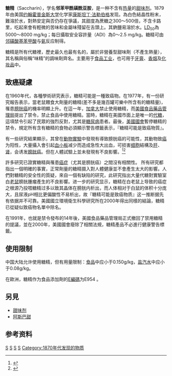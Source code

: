 {{refimprove|time=2014-08-10T13:28:21+00:00}}
{{expert|time=2010-04-14T14:17:30+00:00}}
{{Chembox
|Reference=<ref>''Merck Index'', 11th Edition, '''8282'''.</ref>
|ImageFile=Saccharin-2D-skeletal.png
|ImageSize=160px
|ImageFile1=Saccharin-3D-balls.png
|ImageSize1=200px
|IUPACName=1,1-Dioxo-1,2-benzothiazol-3-one
|IUPACNameZh=1,1-二氧代-1,2-苯并噻唑-3-酮
|OtherNames= E954
|Section1= {{Chembox Identifiers
| CASNo = 81-07-2
| CASNo_Ref = {{cascite|correct|CAS}}
|   PubChem = 5143
|   SMILES = C1=CC=C2C(=C1)C(=O)NS2(=O)=O
|  IUPHAR_ligand  =  5432
|  ChemSpiderID_Ref  = {{chemspidercite|correct|chemspider}}|  ChemSpiderID  =  4959
|  UNII_Ref  = {{fdacite|correct|FDA}}|  UNII  =  FST467XS7D
|  KEGG_Ref  = {{keggcite|correct|kegg}}|  KEGG  =  D01085
|  InChI  =  1/C7H5NO3S/c9-7-5-3-1-2-4-6(5)12(10,11)8-7/h1-4H,(H,8,9)
|  InChIKey  =  CVHZOJJKTDOEJC-UHFFFAOYAR
|  ChEMBL_Ref  = {{ebicite|correct|EBI}}|  ChEMBL  =  310671
|  StdInChI_Ref  = {{stdinchicite|correct|chemspider}}|  StdInChI  =  1S/C7H5NO3S/c9-7-5-3-1-2-4-6(5)12(10,11)8-7/h1-4H,(H,8,9)
|  StdInChIKey_Ref  = {{stdinchicite|correct|chemspider}}|  StdInChIKey  =  CVHZOJJKTDOEJC-UHFFFAOYSA-N
|  ChEBI_Ref  = {{ebicite|changed|EBI}}|  ChEBI  =  32111
}}
|Section2= {{Chembox Properties
|  Formula=C<sub>7</sub>H<sub>5</sub>NO<sub>3</sub>S
|  MolarMass=183.1845
|  Appearance=白色晶体
|  Density=0.828 g/cm<sup>3</sup>
|  MeltingPt=228.8-229.7 ℃
|  BoilingPt=
|  Solubility=1 g / 290 mL
|  Solvent = 其他溶剂
|  SolubleOther = 可溶于[[乙醇|乙醇]]、[[乙酸乙酯|乙酸乙酯]]、[[苯|苯]]，微溶于[[乙醚|乙醚]]
  }}
|Section3= {{Chembox Hazards
|  MainHazards=
|  FlashPt=
|  Autoignition=
  }}
}}
'''糖精'''（Saccharin），学名'''邻苯甲酰磺酰亚胺'''，是一种不含有[[热量|热量]]的[[甜味剂|甜味剂]]。1879年由美国[[约翰霍普金斯大学|约翰霍普金斯大学]]化学家[[康斯坦丁·法勒伯格|康斯坦丁·法勒伯格]]发现。為白色結晶性粉末，難溶於水，對熱安定與否仍存在爭議，其甜度為蔗糖之300～500倍，不含卡路里，吃起來會有輕微的苦味和金屬味殘留在舌頭上。其鈉鹽易溶於水。[[半数致死量|LD<sub>50</sub>]]為5000～8000 mg/kg；每日攝取安全容許量（ADI）為0～2.5 mg/kg。糖精可由[[邻磺酸基苯甲酸|邻磺酸基苯甲酸]]与[[氨|氨]]反应制得。

糖精是所有代糖裡，歷史最久也最有名的，屬於非營養型甜味劑（不產生熱量），其名稱與俗稱“味精”的調味劑齊名。主要用于[[食品工业|食品工业]]，也可用于[[牙膏|牙膏]]、[[香烟|香烟]]及[[化妆品|化妆品]]中。

== 致癌疑慮 ==
在1960年代，各種學術研究表示，糖精可能是一種致癌物。在1977年，有一份研究報告表示，當老鼠餵食大劑量的糖精(差不多是幾百罐可樂中所含有的糖精量)，罹患[[膀胱癌|膀胱癌]]的機率明顯上升。在這一年，[[加拿大|加拿大]]禁止使用糖精，而[[美國食品藥品管理局|美國食品藥品管理局]]提出了禁令，禁止食品中使用糖精。當時，糖精在美國市面上是唯一的[[代糖|代糖]]，這項禁令引起了民眾的強烈反對，尤其是[[糖尿病|糖尿病]]患者。最後，[[美國國會|美國國會]]暫停糖精的禁令，規定所有含有糖精的食物必須顯示警告標籤表示，『糖精可能是致癌物質』。

有一些研究結果顯示，其曾在[[動物實驗|動物實驗]]中發現有導致膀胱癌的可能性，其動物致[[癌|癌]]为阳性，大量攝入會引起[[血小板|血小板]]减少而造成急性大出血，可损害[[细胞|细胞]]結構及[[肝|肝]]、[[肾|肾]]，会诱发[[膀胱癌|膀胱癌]]。但在人體試驗上並未發現有不良影響。<ref>{{Cite journal|title=Artificial sweeteners--do they bear a carcinogenic risk?|url=https://pubmed.ncbi.nlm.nih.gov/15367404|last=Weihrauch|first=M. R.|last2=Diehl|first2=V.|date=2004-10|journal=Annals of Oncology: Official Journal of the European Society for Medical Oncology|issue=10|doi=10.1093/annonc/mdh256|volume=15|pages=1460–1465|issn=0923-7534|pmid=15367404|access-date=2021-03-26|archive-date=2021-04-23|archive-url=https://web.archive.org/web/20210423110842/https://pubmed.ncbi.nlm.nih.gov/15367404/|dead-url=no}}</ref><ref>{{Cite web|title=Last eval.: Saccharin and its Salts (last eval.:Vol73) (IARC Summary & Evaluation, Volume 73, 1999)|url=http://www.inchem.org/documents/iarc/vol73/73-19.html|accessdate=2021-03-26|work=www.inchem.org|archive-date=2009-03-10|archive-url=https://web.archive.org/web/20090310160249/http://www.inchem.org/documents/iarc/vol73/73-19.html|dead-url=no}}</ref>

許多研究已證實糖精與罹患[[癌症|癌症]]（尤其是膀胱癌）之間沒有相關性。 所有研究都指出一個明確的事實，正常劑量的糖精摄入對人體健康並不會產生太大的影響。人們對糖精的安全性的質疑，來自一個有缺陷的研究，此研究指出大量代糖對實驗室白[[老鼠|老鼠]]膀胱腫瘤產生的不良影響。进一步的研究显示，糖精在白老鼠上导致的癌症之根源乃投喂糖精过多以致其晶体在膀胱内析出，而人体相对于白鼠的体积十分庞大，且尿液pH相比更偏酸性不易析出，故『糖精可能是致癌物质』这一推断据先有依据并不可靠。美國國立環境衛生科學研究所在2000年得出同樣的結論，糖精已從疑似致癌物名單中除名。

在1991年，也就是禁令發布的14年後，美國食品藥品管理局正式撤回了禁用糖精的提議，並在2000年，美國國會廢除了相關法規，糖精產品不必進行健康警告標籤。

==使用限制==
中国大陆允许使用糖精，但有用量限制：[[食品|食品]]中应小于0.150g/kg，[[盐汽水|盐汽水]]中应小于0.08g/kg。

在歐洲，糖精作为食品添加劑的[[E編碼|E編碼]]为E954 。

==另見==
* [[甜味剂|甜味剂]]
* [[阿斯巴甜|阿斯巴甜]]

== 参考资料 ==
{{Reflist}}

{{Authority control}}
[[Category:甜味剂|S]]
[[Category:磺胺|S]]
[[Category:苯并异噻唑啉酮|S]]
[[Category:俄羅斯發明|S]]
[[Category:1870年代发现的物质|Category:1870年代发现的物质]]